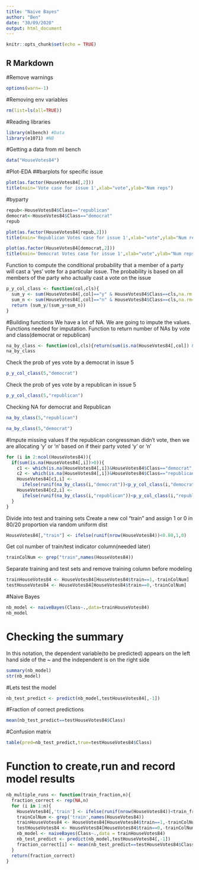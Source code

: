 ---
title: "Naive Bayes"
author: "Ben"
date: "30/09/2020"
output: html_document
---

```{r setup, include=FALSE}
knitr::opts_chunk$set(echo = TRUE)
```

## R Markdown
#Remove warnings
```{r}
options(warn=-1)
```
#Removing env variables
```{r}
rm(list=ls(all=TRUE))
```
#Reading libraries
```{r}
library(mlbench) #Data
library(e1071) #NB
```
#Getting a data from ml bench
```{r}
data("HouseVotes84")
```
#Plot-EDA
##barplots for specific issue
```{r}
plot(as.factor(HouseVotes84[,2]))
title(main='Vote case for issue 1',xlab="vote",ylab="Num reps")
```
#byparty
```{r}
repub<-HouseVotes84$Class=="republican"
democrat<-HouseVotes84$Class=="democrat"
repub
```

```{r}
plot(as.factor(HouseVotes84[repub,2]))
title(main='Republican Votes case for issue 1',xlab="vote",ylab="Num reps")
```

```{r}
plot(as.factor(HouseVotes84[democrat,2]))
title(main='Democrat Votes case for issue 1',xlab="vote",ylab="Num reps")
```
Function to compute the conditional probability that a member of a party will cast a 'yes' vote for a particular issue. The probability is based on all members of the party who actually cast a vote on the issue
```{r}
p_y_col_class <- function(col,cls){
  sum_y <- sum(HouseVotes84[,col]=="y" & HouseVotes84$Class==cls,na.rm =TRUE)
  sum_n <- sum(HouseVotes84[,col]=="n" & HouseVotes84$Class==cls,na.rm=TRUE)
  return (sum_y/(sum_y+sum_n))
}
```
#Building functions
We have a lot of NA. We are going to impute the values. Functions needed for imputation. Function to return number of NAs by vote and class(democrat or republican)
```{r}
na_by_class <- function(col,cls){return(sum(is.na(HouseVotes84[,col]) & HouseVotes84$Class==cls))}
na_by_class
```

Check the prob of yes vote by a democrat in issue 5
```{r}
p_y_col_class(5,"democrat")
```
Check the prob of yes vote by a republican in issue 5
```{r}
p_y_col_class(5,"republican")
```
Checking NA for democrat and Republican
```{r}
na_by_class(5,"republican")
```
```{r}
na_by_class(5,"democrat")
```
#Impute missing values
If the republican congressman didn't vote, then we are allocating 'y' or 'n' based on if their party voted 'y' or 'n'
```{r}
for (i in 2:ncol(HouseVotes84)){
  if(sum(is.na(HouseVotes84[,i])>0)){
    c1 <- which(is.na(HouseVotes84[,i])&HouseVotes84$Class=="democrat",arr.ind=TRUE)
    c2 <- which(is.na(HouseVotes84[,i])&HouseVotes84$Class=="republican",arr.ind=TRUE)
    HouseVotes84[c1,i] <- 
      ifelse(runif(na_by_class(i,"democrat"))<p_y_col_class(i,"democrat"),"y","n")
    HouseVotes84[c2,i] <- 
      ifelse(runif(na_by_class(i,"republican"))<p_y_col_class(i,"republican"),"y","n")
  }
}
```

Divide into test and training sets
Create a new col "train" and assign 1 or 0 in 80/20 proportion via random uniform dist
```{r}
HouseVotes84[,"train"] <- ifelse(runif(nrow(HouseVotes84))<0.80,1,0)
```
Get col number of train/test indicator column(needed later)
```{r}
trainColNum <- grep("train",names(HouseVotes84))
```
Separate training and test sets and remove training column before modeling 
```{r}
trainHouseVotes84 <- HouseVotes84[HouseVotes84$train==1,-trainColNum]
testHouseVotes84 <- HouseVotes84[HouseVotes84$train==0,-trainColNum]
```

#Naive Bayes
```{r}
nb_model <- naiveBayes(Class~.,data=trainHouseVotes84)
nb_model
```
# Checking the summary
In this notation, the dependent variable(to be predicted) appears on the left hand side of the ~ and the independent is on the right side
```{r}
summary(nb_model)
str(nb_model)
```
#Lets test the model
```{r}
nb_test_predict <- predict(nb_model,testHouseVotes84[,-1])
```
#Fraction of correct predictions
```{r}
mean(nb_test_predict==testHouseVotes84$Class)
```
#Confusion matrix
```{r}
table(pred=nb_test_predict,true=testHouseVotes84$Class)
```
# Function to create,run and record model results
```{r}
nb_multiple_runs <- function(train_fraction,n){
  fraction_correct <- rep(NA,n)
  for (i in 1:n){
    HouseVotes84[,'train'] <- ifelse(runif(nrow(HouseVotes84))<train_fraction,1,0)
    trainColNum <- grep('train',names(HouseVotes84))
    trainHouseVotes84 <- HouseVotes84[HouseVotes84$train==1,-trainColNum]
    testHouseVotes84 <- HouseVotes84[HouseVotes84$train==0,-trainColNum]
    nb_model <- naiveBayes(Class~.,data = trainHouseVotes84)
    nb_test_predict <- predict(nb_model,testHouseVotes84[,-1])
    fraction_correct[i] <- mean(nb_test_predict==testHouseVotes84$Class)
  }
  return(fraction_correct)
}
```

```{r}

```